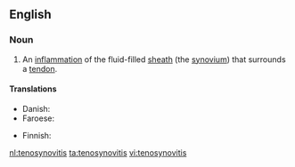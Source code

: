 ==English==

===Noun===
{{en-noun|~|tenosynovitides}}

# {{context|pathology|lang=en}} An [[inflammation]] of the fluid-filled [[sheath]] (the [[synovium]]) that surrounds a [[tendon]].

====Translations====
{{trans-top|inflammation}}
* Danish: {{t-|da|seneskedehindebetændelse|c}}
* Faroese: {{t-|fo|gø|n}}
{{trans-mid}}
* Finnish: {{t-|fi|jännetuppitulehdus}}
{{trans-bottom}}

[[nl:tenosynovitis]]
[[ta:tenosynovitis]]
[[vi:tenosynovitis]]